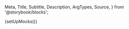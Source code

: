   Meta,
  Title,
  Subtitle,
  Description,
  ArgTypes,
  Source,
} from '@storybook/blocks';

{setUpMocks()}

<Meta
  title="Merchant Tools/Season Interruption Insurance"
  Components="justifi-season-interruption-insurance"
  of={JustifiSeasonInterruptionInsurance}
/>

<Title />

---

Component to render a formated list of season interruption insurance for the requested account.

# Index

---

- [Props, events and methods](#props-events-and-methods)
- [Authorization](#authorization)
- [Events usage](#events-usage)
- [CSS Parts for Styling](#css-parts-for-styling)
- [Example usage](#example-usage)

# Props, events and methods

---

<ArgTypes exclude={['Theme']} />

# Authorization

---

<p>
  Authorization is performed by passing a web component token as{' '}
  <code>auth-token</code>.
</p>
<ul>
  <li>
    <strong>Web Component Token</strong>: These tokens are generated by your
    backend services using the [Web Component Tokens
    API](https://docs.justifi.tech/api-spec#tag/Web-Component-Tokens/operation/CreateWebComponentToken).
    Each token can be scoped to perform a set number of actions and is active
    for 60 minutes. When creating a web component token for this specific
    component you'll need to use the role: `read:account:account_id` or
    `write:account:account_id`. Make sure the value for `account_id` matches the
    prop you also pass separately.
  </li>
</ul>

# Events usage

---

<Source dark language="html" code={codeExampleEventHandling} />

# CSS Parts for Styling

---

The Season Interruption Insurance component exposes several CSS parts for custom styling:

## Individual Element Parts

- `text` - Text elements (description, legal disclaimer)
- `text-danger` - Error text styling
- `heading-2` - Header text styling (via Header2 component)
- `label` - Radio button labels

## Component Structure Parts

- `insurance-container` - The main container wrapping the entire component
- `insurance-loading` - The loading state container

## Content Section Parts

- `insurance-header-section` - The header/title section
- `insurance-description-section` - The product description section  
- `insurance-form-section` - The form section containing radio buttons
- `insurance-legal-disclaimer-section` - The legal disclaimer section

## Form Parts

- `insurance-form` - The form element
- `insurance-radio-group` - The container for radio button options
- `input-radio` - Radio button inputs (various states available)

### Example CSS Styling

<Source
  dark
  language="css"
  code={`/* Style the main container */
::part(insurance-container) {
  background-color: #f8f9fa;
  padding: 1rem;
  border-radius: 8px;
}

/* Style the header section */
::part(insurance-header-section) {
  border-bottom: 1px solid #dee2e6;
  padding-bottom: 0.5rem;
  margin-bottom: 1rem;
}

/* Style the radio button group */
::part(insurance-radio-group) {
  display: flex;
  flex-direction: column;
  gap: 0.75rem;
}

/* Style radio buttons */
::part(input-radio) {
  border: 2px solid #007bff;
}

::part(input-radio-checked) {
  background-color: #007bff;
}

/* Style text elements with proper inheritance */
::part(text) {
  font-size: 0.875rem;
  line-height: 1.4;
  color: #333;
}

::part(text) * {
  color: inherit !important;
}

/* Style error text */
::part(text-danger) {
  color: #dc3545;
  font-weight: 500;
}`}
/>

# Example Usage

---

<ComponentBox>
  <justifi-season-interruption-insurance
    checkout-id="123"
    auth-token="123abc"
  />
</ComponentBox>

---

<Source dark language="html" code={codeExampleFull} />
